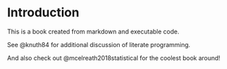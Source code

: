 # Introduction

This is a book created from markdown and executable code.

See @knuth84 for additional discussion of literate programming.  

And also check out @mcelreath2018statistical for the coolest book around!
